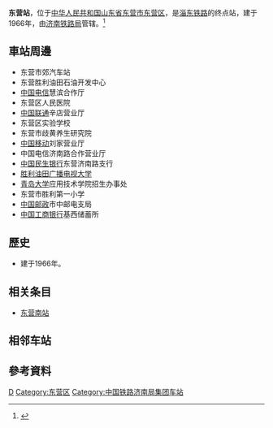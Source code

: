 {{Infobox China railway station
|车站名称 = 东营站
|图片 = Dongying Railway Station.jpg
|图片介绍 = 东营站站房
|其他名称 = 
|车站拼音 = Dongying
|英文名称 = Dongying Railway Station
|车站代码 = 18155
|电报码 = DPK
|拼音码 = DYI
|车站类型 =  
|技术性质 = 中间站<ref>{{cite web|title=中铁电气化铁路运营管理有限公司淄东铁路扩能改造牵引供电工程接触网接地极采购询价公告|url=http://www.rail-transit.com/Detail_Bid.aspx?ID=76601|website=中国轨道交通网|accessdate=2018-05-08|date=2017-04-28|archive-date=2020-11-04|archive-url=https://web.archive.org/web/20201104042248/http://www.rail-transit.com/Detail_Bid.aspx?ID=76601}}</ref>
|业务性质 = 客、货运站
|始建时间 =
|开通运营 =
1972年（简易运营）
1976年（正式运营）
|撤销年份 =
|车站位置 = {{CHN}}[[山东省|山东省]][[东营市|东营市]][[东营区|东营区]]
|坐标 = {{Coord|37.4545|118.4664|type:railwaystation_region:CN-37_source:GoogleMaps|display=inline,title}}
|归属 = [[济南铁路局|济南铁路局]]
|线路 = [[淄东铁路|淄东铁路]]
|车站等级 =[[三等站_(中铁)|三等站]]
|使用状态 = 使用中
|股道数目 = 5<ref>{{cite journal|author1=刘牧涵|title=东营市铁路客运场站布局研究|journal=铁道经济研究|date=2017-04-10|volume=2017|issue=02|page=19|url=http://kns.cnki.net/KCMS/detail/detail.aspx?dbcode=CJFQ&dbname=CJFDLAST2017&filename=TDJY201702005|accessdate=2018-05-08|archive-date=2019-09-12|archive-url=https://web.archive.org/web/20190912010725/http://kns.cnki.net/KCMS/detail/detail.aspx?dbcode=CJFQ&dbname=CJFDLAST2017&filename=TDJY201702005}}</ref>
|正线 = 1
|到发线 = 3
|其它线 = 调车线1条
|月台数目 = 1
|侧式站台 = 1
|岛式站台 = 0
|站台面 = 1
|站线配置图 =
|站线配置图宽度 =
}}
'''东营站'''，位于[[中华人民共和国|中华人民共和国]][[山东省|山东省]][[东营市|东营市]][[东营区|东营区]]，是[[淄东铁路|淄东铁路]]的终点站，建于1966年，由[[济南铁路局|济南铁路局]]管辖。<ref>{{Cite web |url=http://search.huochepiao.com/huochezhan/jieshao/2199.htm |title=东营火车站介绍 |accessdate=2016-12-27 |archive-date=2016-08-03 |archive-url=https://web.archive.org/web/20160803161530/http://search.huochepiao.com/huochezhan/jieshao/2199.htm |dead-url=no }}</ref>

==車站周邊==
* 东营市郊汽车站
* 东营胜利油田石油开发中心
* [[中国电信|中国电信]]慧滨合作厅
* 东营区人民医院
* [[中国联通|中国联通]]辛店营业厅
* 东营区实验学校
* 东营市歧黄养生研究院
* [[中国移动|中国移动]]刘家营业厅
* 中国电信济南路合作营业厅
* [[中国民生银行|中国民生银行]]东营济南路支行
* [[胜利油田广播电视大学|胜利油田广播电视大学]]
* [[青岛大学|青岛大学]]应用技术学院招生办事处
* 东营市胜利第一小学
* [[中国邮政|中国邮政]]市中邮电支局
* [[中国工商银行|中国工商银行]]基西储蓄所

==歷史==
* 建于1966年。

==相关条目==
* [[东营南站|东营南站]]

==相邻车站==
{{start rail box|[[File:China_Railways.svg|16px]] [[中国铁路|中国铁路]]}}
{{s-inop|[[史口站|史口站]]|{{站|淄博}}方向}}
{{s-line|[[淄东铁路|淄东铁路]]<br />← 9 km 东营站 {{0}}{{0}} {{0}} {{0}}{{0}}}}
{{terminus}}
{{end box}}

==參考資料==
{{commonscat|Dongying Railway Station}}
{{reflist}}

{{淄东铁路}}
[[Category:东营市铁路车站|D]]
[[Category:东营区|Category:东营区]]
[[Category:中国铁路济南局集团车站|Category:中国铁路济南局集团车站]]